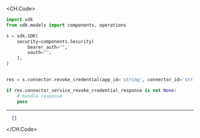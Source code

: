 
<CH.Code>
```python RevokeCredential.py
import sdk
from sdk.models import components, operations

s = sdk.SDK(
    security=components.Security(
        bearer_auth="",
        oauth="",
    ),
)


res = s.connector.revoke_credential(app_id='string', connector_id='string', id='string', connector_service_revoke_credential_request=components.ConnectorServiceRevokeCredentialRequest())

if res.connector_service_revoke_credential_response is not None:
    # handle response
    pass
```
---

```json Example Response
  {}
```
</CH.Code>
